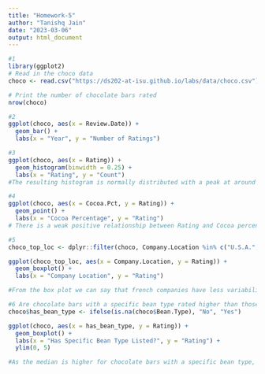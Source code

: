 ```yaml
---
title: "Homework-5"
author: "Tanishq Jain"
date: "2023-03-06"
output: html_document
---
```


```r
#1
library(ggplot2)
# Read in the choco data
choco <- read.csv("https://ds202-at-isu.github.io/labs/data/choco.csv")

# Print the number of chocolate bars rated
nrow(choco)

#2
ggplot(choco, aes(x = Review.Date)) +
  geom_bar() +
  labs(x = "Year", y = "Number of Ratings")

#3
ggplot(choco, aes(x = Rating)) +
  geom_histogram(binwidth = 0.25) +
  labs(x = "Rating", y = "Count")
#The resulting histogram is normally distributed with a peak at around 3 to 3.5. There are some outliers at 5 and 1 which indicates that there some exceptional choclates and some bad ones in the dataset.

#4
ggplot(choco, aes(x = Cocoa.Pct, y = Rating)) +
  geom_point() +
  labs(x = "Cocoa Percentage", y = "Rating")
# There is a weak positive relationship between Rating and Cocoa percentage

#5
choco_top_loc <- dplyr::filter(choco, Company.Location %in% c("U.S.A.", "France", "Canada"))

ggplot(choco_top_loc, aes(x = Company.Location, y = Rating)) +
  geom_boxplot() +
  labs(x = "Company Location", y = "Rating")

#From the box plot we can say that french companies have less variability in their ratings and tend to have higher median rating and USA companies have higher variability in their ratings.

#6 Are chocolate bars with a specific bean type rated higher than those without a specific bean type listed?
choco$has_bean_type <- ifelse(is.na(choco$Bean.Type), "No", "Yes")

ggplot(choco, aes(x = has_bean_type, y = Rating)) +
  geom_boxplot() +
  labs(x = "Has Specific Bean Type Listed?", y = "Rating") +
  ylim(0, 5)

#As the median is higher for chocolate bars with a specific bean type, it may suggest that chocolate bars with a specific bean type are rated higher than those without.





```

